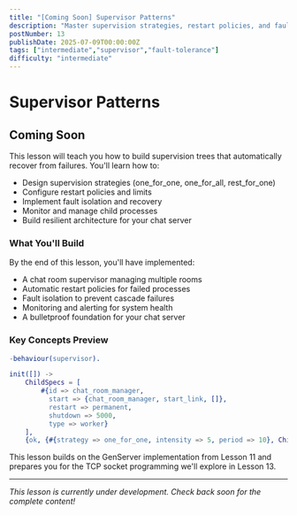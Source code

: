 ```yaml
---
title: "[Coming Soon] Supervisor Patterns"
description: "Master supervision strategies, restart policies, and fault recovery to build resilient chat server architecture that gracefully handles failures"
postNumber: 13
publishDate: 2025-07-09T00:00:00Z
tags: ["intermediate","supervisor","fault-tolerance"]
difficulty: "intermediate"
---
```


# Supervisor Patterns

## Coming Soon

This lesson will teach you how to build supervision trees that automatically recover from failures. You'll learn how to:

- Design supervision strategies (one_for_one, one_for_all, rest_for_one)
- Configure restart policies and limits
- Implement fault isolation and recovery
- Monitor and manage child processes
- Build resilient architecture for your chat server

### What You'll Build

By the end of this lesson, you'll have implemented:
- A chat room supervisor managing multiple rooms
- Automatic restart policies for failed processes
- Fault isolation to prevent cascade failures
- Monitoring and alerting for system health
- A bulletproof foundation for your chat server

### Key Concepts Preview

```erlang
-behaviour(supervisor).

init([]) ->
    ChildSpecs = [
        #{id => chat_room_manager,
          start => {chat_room_manager, start_link, []},
          restart => permanent,
          shutdown => 5000,
          type => worker}
    ],
    {ok, {#{strategy => one_for_one, intensity => 5, period => 10}, ChildSpecs}}.
```

This lesson builds on the GenServer implementation from Lesson 11 and prepares you for the TCP socket programming we'll explore in Lesson 13.

---

_This lesson is currently under development. Check back soon for the complete content!_